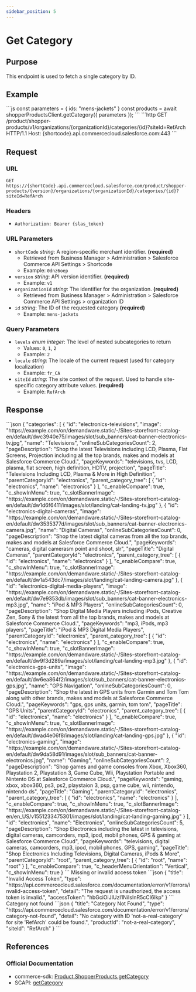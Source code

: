 ```yaml
---
sidebar_position: 5
---
```



# Get Category

## Purpose

This endpoint is used to fetch a single category by ID.

## Example

<Tabs>
  <TabItem value="commerce-sdk" label="Commerce SDK">
    ```js
    const parameters = {
      ids: "mens-jackets"
    }
    const products = await shopperProductsClient.getCategory({ parameters });
    ```
  </TabItem>
  <TabItem value="scapi" label="SCAPI">
    ```http
    GET /product/shopper-products/v1/organizations/{organizationId}/categories/{id}?siteId=RefArch HTTP/1.1
    Host: {shortcode}.api.commercecloud.salesforce.com:443
    ```
  </TabItem>
</Tabs>

## Request

### URL

`GET https://{shortCode}.api.commercecloud.salesforce.com/product/shopper-products/{version}/organizations/{organizationId}/categories/{id}?siteId=RefArch`

### Headers

- `Authorization: Bearer {slas_token}`

### URL Parameters

- `shortCode` _string_: A region-specific merchant identifier. **(required)**
  - Retrieved from Business Manager > Administration > Salesforce Commerce API Settings > Shortcode
  - Example: `0dnz6oep`
- `version` _string_: API version identifier. **(required)**
  - Example: `v1`
- `organizationId` _string_: The identifier for the organization. **(required)**
  - Retrieved from Business Manager > Administration > Salesforce Commerce API Settings > organization ID
- `id` _string_: The ID of the requested category **(required)**
  - Example: `mens-jackets`

### Query Parameters

- `levels` _enum integer_: The level of nested subcategories to return
  - Values: `0`, `1`, `2`
  - Example: `2`
- `locale` _string_: The locale of the current request (used for category localization)
  - Example: `fr_CA`
- `siteId` _string_: The site context of the request. Used to handle site-specific category attribute values. **(required)**
  - Example: `RefArch`

## Response

<Tabs>
  <TabItem value="200" label="200">
  ```json
  {
    "categories": [
      {
        "id": "electronics-televisions",
        "image": "https://example.com/on/demandware.static/-/Sites-storefront-catalog-en/default/dwc3940e75/images/slot/sub_banners/cat-banner-electronics-tv.jpg",
        "name": "Televisions",
        "onlineSubCategoriesCount": 2,
        "pageDescription": "Shop the latest Televisions including LCD, Plasma, Flat Screens, Projection including all the top brands, makes and models at Salesforce Commerce Cloud.",
        "pageKeywords": "televisions, tvs, LCD, plasma, flat screen, high definition, HDTV, projection",
        "pageTitle": "Televisions Including LCD, Plasma & More in High Definition",
        "parentCategoryId": "electronics",
        "parent_category_tree": [
          {
            "id": "electronics",
            "name": "electronics"
          }
        ],
        "c_enableCompare": true,
        "c_showInMenu": true,
        "c_slotBannerImage": "https://example.com/on/demandware.static/-/Sites-storefront-catalog-en/default/dw1d6f6411/images/slot/landing/cat-landing-tv.jpg"
      },
      {
        "id": "electronics-digital-cameras",
        "image": "https://example.com/on/demandware.static/-/Sites-storefront-catalog-en/default/dw3535377d/images/slot/sub_banners/cat-banner-electronics-camera.jpg",
        "name": "Digital Cameras",
        "onlineSubCategoriesCount": 0,
        "pageDescription": "Shop the latest digital cameras from all the top brands, makes and models at Salesforce Commerce Cloud.",
        "pageKeywords": "cameras, digital camerasm point and shoot, slr",
        "pageTitle": "Digital Cameras",
        "parentCategoryId": "electronics",
        "parent_category_tree": [
          {
            "id": "electronics",
            "name": "electronics"
          }
        ],
        "c_enableCompare": true,
        "c_showInMenu": true,
        "c_slotBannerImage": "https://example.com/on/demandware.static/-/Sites-storefront-catalog-en/default/dw1a543dc7/images/slot/landing/cat-landing-camera.jpg"
      },
      {
        "id": "electronics-digital-media-players",
        "image": "https://example.com/on/demandware.static/-/Sites-storefront-catalog-en/default/dw7e9353db/images/slot/sub_banners/cat-banner-electronics-mp3.jpg",
        "name": "iPod & MP3 Players",
        "onlineSubCategoriesCount": 0,
        "pageDescription": "Shop Digital Media Players including iPods, Creative Zen, Sony & the latest from all the top brands, makes and models at Salesforce Commerce Cloud.",
        "pageKeywords": "mp3, iPods, mp3 players",
        "pageTitle": "iPod & MP3 Digital Media Players",
        "parentCategoryId": "electronics",
        "parent_category_tree": [
          {
            "id": "electronics",
            "name": "electronics"
          }
        ],
        "c_enableCompare": true,
        "c_showInMenu": true,
        "c_slotBannerImage": "https://example.com/on/demandware.static/-/Sites-storefront-catalog-en/default/dw9f3d289a/images/slot/landing/cat-landing-mp3.jpg"
      },
      {
        "id": "electronics-gps-units",
        "image": "https://example.com/on/demandware.static/-/Sites-storefront-catalog-en/default/dw6ea864f2/images/slot/sub_banners/cat-banner-electronics-gps.jpg",
        "name": "GPS Navigation",
        "onlineSubCategoriesCount": 0,
        "pageDescription": "Shop the latest in GPS units from Garmin and Tom Tom along with other brands, makes and models at Salesforce Commerce Cloud.",
        "pageKeywords": "gps, gps units, garmin, tom tom",
        "pageTitle": "GPS Units",
        "parentCategoryId": "electronics",
        "parent_category_tree": [
          {
            "id": "electronics",
            "name": "electronics"
          }
        ],
        "c_enableCompare": true,
        "c_showInMenu": true,
        "c_slotBannerImage": "https://example.com/on/demandware.static/-/Sites-storefront-catalog-en/default/dwad4e06f8/images/slot/landing/cat-landing-gps.jpg"
      },
      {
        "id": "electronics-gaming",
        "image": "https://example.com/on/demandware.static/-/Sites-storefront-catalog-en/default/dw9da58d91/images/slot/sub_banners/cat-banner-electronics.jpg",
        "name": "Gaming",
        "onlineSubCategoriesCount": 2,
        "pageDescription": "Shop games and game consoles from Xbox, Xbox360, Playstation 2, Playstation 3, Game Cube, Wii, Playstation Portable and Nintento DS at Salesforce Commerce Cloud.",
        "pageKeywords": "gaming, xbox, xbox360, ps3, ps2, playstaion 3, psp, game cube, wii, nintendo, nintendo ds",
        "pageTitle": "Gaming",
        "parentCategoryId": "electronics",
        "parent_category_tree": [
          {
            "id": "electronics",
            "name": "electronics"
          }
        ],
        "c_enableCompare": true,
        "c_showInMenu": true,
        "c_slotBannerImage": "https://example.com/on/demandware.static/-/Sites-storefront-catalog-en/en_US/v1551233475301/images/slot/landing/cat-landing-gaming.jpg"
      }
    ],
    "id": "electronics",
    "name": "Electronics",
    "onlineSubCategoriesCount": 5,
    "pageDescription": "Shop Electronics including the latest in televisions, digital cameras, camcorders, mp3, ipod, mobil phones, GPS & gaming at Salesforce Commerce Cloud",
    "pageKeywords": "televisions, digital cameras, camcorders, mp3, ipod, mobil phones, GPS, gaming",
    "pageTitle": "Shop Electronics Including Televisions, Digital Cameras, iPods & More",
    "parentCategoryId": "root",
    "parent_category_tree": [
      {
        "id": "root",
        "name": "root"
      }
    ],
    "c_enableCompare": true,
    "c_headerMenuOrientation": "Vertical",
    "c_showInMenu": true
  }
  ```
  </TabItem>
  <TabItem value="401" label="401">
  Missing or invalid access token
  ```json
  {
    "title": "Invalid Access Token",
    "type": "https://api.commercecloud.salesforce.com/documentation/error/v1/errors/invalid-access-token",
    "detail": "The request is unauthorized, the access token is invalid.",
    "accessToken": "hbGciOiJIUzI1NiIsInR5cCI6Ikp"
  }
  ```
  </TabItem>
  <TabItem value="404" label="404">
  Category not found
  ```json
  {
    "title": "Category Not Found",
    "type": "https://api.commercecloud.salesforce.com/documentation/error/v1/errors/category-not-found",
    "detail": "No category with ID 'not-a-real-category' for site 'RefArch' could be found.",
    "productId": "not-a-real-category",
    "siteId": "RefArch"
  }
  ```
  </TabItem>
</Tabs>

## References

### Official Documentation

- commerce-sdk: [Product.ShopperProducts.getCategory](https://salesforcecommercecloud.github.io/commerce-sdk/classes/product.shopperproducts.html#getcategory)
- SCAPI: [getCategory](https://developer.salesforce.com/docs/commerce/commerce-api/references/shopper-products?meta=getCategory)
